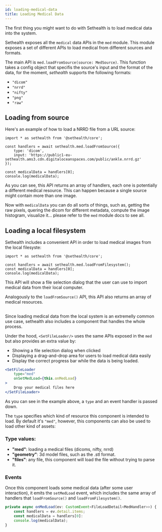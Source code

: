 ```yaml
---
id: loading-medical-data
title: Loading Medical Data
---
```


The first thing you might want to do with Sethealth is to load medical data into the system.

Sethealth exposes all the `medical` data APIs in the `med` module. This module exposes a set of different APIs to load 
medical from different sources and formats.

The main API is `med.loadFromSource(source: MedSource)`. This function takes a config object that specifis the source's input and the format
of the data, for the moment, *sethealth* supports the following formats:

- `"dicom"`
- `"nrrd"`
- `"nifty"`
- `"png"`
- `"raw"`

## Loading from source

Here's an example of how to load a NRRD file from a URL source:

```tsx
import * as sethealth from '@sethealth/core';

const handlers = await sethealth.med.loadFromSource({
    type: 'dicom',
    input: 'https://public1-eu-sethealth.ams3.cdn.digitaloceanspaces.com/public/ankle.nrrd.gz'
});

const medicalData = handlers[0];
console.log(medicalData);
```

As you can see, this API returns an array of handlers, each one is potentially a different medical resource.
This can happen because a single source might contain more than one image.

Now with `medicalData` you can do all sorts of things, such as, getting the raw pixels, quering the dicom for different
metadata, compute the image histogram, visualize it... please refer to the `med` module docs to see all.


## Loading a local filesystem

Sethealth includes a convenient API in order to load medical images from the local filesyste:

```tsx
import * as sethealth from '@sethealth/core';

const handlers = await sethealth.med.loadFromFilesystem();
const medicalData = handlers[0];
console.log(medicalData);
```

This API will show a file selection dialog that the user can use to import medical data from their local computer.

Analogously to the `loadFromSource()` API, this API also returns an array of medical resources.


## <SetFileLoader/>

Since loading medical data from the local system is an extremelly common use case, sethealth also includes a component
that handles the whole process.

Under the hood, `<SetFileLoader/>` uses the same APIs exposed in the `med` but also provides an extra value by:

- Showing a file selection dialog when clicked
- Displaying a drag-and-drop area for users to load medical data easily
- Display the correct progress bar while the data is being loaded.


```jsx
<SetFileLoader
    type="med"
    onSetMedLoad={this.onMedLoad}
>
    Drop your medical files here
</SetFileLoader>
```

As you can see in the example above, a `type` and an event handler is passed down.

The `type` specifies which kind of resource this component is intended to load. By default it's `"med"`, however,
this components can also be used to load other kind of assets:

### Type values:

- **"med"**: loading a medical files (dicoms, nifty, nrrd)
- **"geometry"**: 3d model files, such as the .stl format.
- **"files"**: any file, this component will load the file without trying to parse it. 


### Events

Once this component loads some medical data (after some user interaction), it emits the `setMedLoad` event,
which includes the same array of handlers that `loadFromSource()` and `loadFromFilesystem()`.

```ts
private async onMedLoad(ev: CustomEvent<FileLoadDetail<MedHandler>>) {
    const handlers = ev.detail.items;
    const medicalData = handlers[0]:
    console.log(medicalData);
}
```

